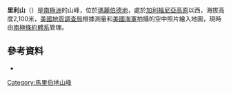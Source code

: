 {{coord|86|11|S|147|37|W|display=title}}

'''里利山'''（{{lang-en|Mount Riley}}）是[[南極洲|南極洲]]的山峰，位於[[瑪麗伯德地|瑪麗伯德地]]，處於[[加利福尼亞高原|加利福尼亞高原]]以西，海拔高度2,100米，[[美國地質調查局|美國地質調查局]]根據測量和[[美國海軍|美國海軍]]拍攝的空中照片繪入地圖，現時由[[南極條約體系|南極條約體系]]管理。

==參考資料==
*{{usgs-gazetteer}}

{{DEFAULTSORT:Mount Riley}}
[[Category:馬里伯地山峰|Category:馬里伯地山峰]]


{{MarieByrdLand-geo-stub}}